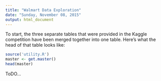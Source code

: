 ```yaml
---
title: "Walmart Data Exploration"
date: "Sunday, November 08, 2015"
output: html_document
---
```


To start, the three separate tables that were provided in the Kaggle competition have been merged together into one table. Here's what the head of that table looks like:

```r
source('utility.R')
master <- get.master()
head(master)
```

ToDO...